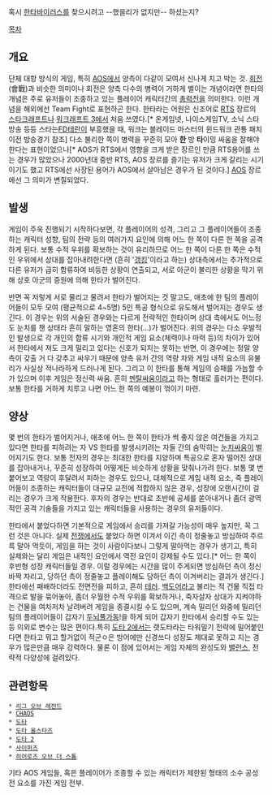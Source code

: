 혹시 [[한타바이러스]]를 찾으시려고 --했을리가 없지만-- 하셨는지?

[[목차]]

== 개요 ==
단체 대항 방식의 게임, 특히 [[AOS]]에서 양측이 다같이 모여서 신나게 치고 박는 것. [[회전]](會戰)과 비슷한 의미이나 회전은 양측 다수의 병력이 거하게 벌이는 개념이라면 한타의 개념은 주로 유저들이 조종하고 있는 플레이어 캐릭터간의 [[총력전]]을 의미한다. 이런 개념을 해외에선 Team Fight로 표현하곤 한다. 한타라는 어원은 신조어로 [[RTS]] 장르의 [[스타크래프트]]나 [[워크래프트 3]]에서 처음 쓰였다.[* 온게임넷, 나이스게임TV, 소닉 스타방송 등등 스타는[[FD테란]]이 부흥했을 때, 워크는 블레이드 마스터의 윈드워크 관통 패치 이전 방송경기 참조] 다소 불리한 쪽이 병력을 꾸준히 모아 '''한''' 방 '''타'''이밍 싸움을 잘해야 한다는 표현이었으나[* AOS가 RTS에서 영향을 크게 받은 장르인 만큼 RTS용어를 쓰는 경우가 많았으나 2000년대 중반 RTS, AOS 장르를 즐기는 유저가 크게 갈리는 시기이기도 했고 RTS에선 사장된 용어가 AOS에서 살아남은 경우가 된 것이다.] [[AOS]] 장르에선 그 의미가 변질되었다. 

== 발생 ==
게임이 주욱 진행되기 시작하다보면, 각 플레이어의 성격, 그리고 그 플레이어들이 조종하는 캐릭터 성향, 팀의 전략 등의 여러가지 요인에 의해 어느 한 쪽이 다른 한 쪽을 공격하게 된다. 보통 수적 우위를 확보하는 것이 유리하므로 어느 한 쪽이 다른 한 쪽은 수적인 우위에서 상대를 잡아내려한다면 (흔히 '[[갱킹]]'이라고 하는) 상대측에서는 추가적으로 다른 유저가 급히 합류하여 비등한 상황이 연출되고, 서로 아군이 불리한 상황을 막기 위해 상호 아군의 증원에 의해 한타가 벌어진다.

반면 꼭 저렇게 서로 물리고 물려서 한타가 벌어지는 것 말고도, 애초에 한 팀의 플레이어들이 모두 모여 (평균적으로 4~5명) 5인 특공 형식으로 유도해서 벌어지는 경우도 생긴다. 이 경우는 위의 서술된 경우와는 다르게 전략적인 한타이며 상대 측에서도 어느정도 눈치를 챈 상태라 흔히 말하는 영혼의 한타(...)가 벌어진다. 위의 경우는 다소 우발적인 발생으로 각 개인의 합류 시기와 개인적 게임 요소(체력이나 마력 등)의 차이가 있어서 한타에서 져도 크게 밀리고 있다는 신호가 되지는 못하는 반면, 이 경우에는 정말 양측이 갖출 거 다 갖추고 싸우기 때문에 양측 유저 간의 역량 차와 게임 내적 요소의 유불리가 사실상 적나라하게 드러나게 된다. 그리고 이 한타를 통해 게임의 승패를 가늠할 수가 있으며 이후 게임은 정신력 싸움. 흔히 [[멘탈]]싸움이라고 하는 형태로 흘러가는 편이다. 보통 한타를 거하게 치루고 나면 어느 한 쪽의 예봉이 꺾이기 마련.

== 양상 ==
몇 번의 한타가 벌어지거나, 애초에 어느 한 쪽이 한타가 썩 좋지 않은 여건들을 가지고 있다면 한타를 피하려는 자 VS 한타를 발생시키려는 자들 간의 숨막히는 [[눈치싸움]]이 벌어지기도 한다. 보통 전자의 경우는 최대한 한타를 지양하며 특공으로 혼자 떨어진 상대를 잡아내거나, 꾸준히 성장하여 어떻게든 비슷하게 상황을 맞춰나가려 한다. 보통 몇 번 붙어보고 역량이 후달려서 피하는 경우도 있으나, 대체적으로 게임 내적 요소, 즉 플레이어들이 조종하는 캐릭터들이 대규모 교전에 적합하지 않은 경우, 성장에 오랜시간이 걸리는 경우가 크게 작용한다. 후자의 경우는 반대로 초반에 공세를 쏟아내거나 좀더 광역적인 공격 기술들을 가지고 있는 캐릭터들을 사용하는 경우의 유저들이다.

한타에서 붙었다하면 기본적으로 게임에서 승리를 가져갈 가능성이 매우 높지만, 꼭 그런 것은 아니다. 실제 [[전쟁]]에서도 붙었다 하면 이겨서 이긴 측이 정줄놓고 방심하여 주르륵 말아 먹듯이, 게임을 하는 것이 사람이다보니 그렇게 말아먹는 경우가 생기고, 특히 실제와는 달리 게임은 내적인 요인에서 역전 요인이 강제될 수도 있다.[* 어느 한 쪽이 후반형 성장 캐릭터들일 경우. 이럴 경우에는 시간을 많이 주게되면 방심하던 측이 정신 바짝 차리고, 당하던 측이 정줄놓고 플레이해도 당하던 측이 이겨버리는 결과가 생긴다.] 한타에선 패배하더라도 전면전을 피하고, 흔히 [[테러]]. [[백도어]]라고 불리는 적 건물 직접 타격으로 발을 묶어놓아, 좀더 우월한 수적 우위를 확보하거나, 죽자살자 상대가 지켜야하는 건물을 여차저차 날려버려 게임을 종결시킬 수도 있으며, 계속 밀리던 와중에 밀리던 팀의 플레이어들이 갑자기 [[두뇌풀가동]]!을 하게 되어 갑자기 한타에서 승리할 수도 있는 등 의외로 변수는 많은 편이다.특히 [[도타 2]]에서는 랫도타라는 타워밀기 전략에 밀어붙인다면 한타고 뭐고 할거없이 적군ㅇ은 방어에만 신경쓰다 성장도 제대로 못하고 지는 경우가 많은만큼 매우 강력하다. 물론 이 점에 있어서는 게임 자체의 완성도와 [[밸런스]], 전략적 다양성에 걸려있다.

== 관련항목 ==
 * [[리그 오브 레전드]]
 * [[CHAOS]]
 * [[도타]]
 * [[도타 올스타즈]]
 * [[도타 2]]
 * [[사이퍼즈]]
 * [[히어로즈 오브 더 스톰]]

기타 AOS 게임들, 혹은 플레이어가 조종할 수 있는 캐릭터가 제한된 형태의 소수 공성전 요소를 가진 게임 전부.
